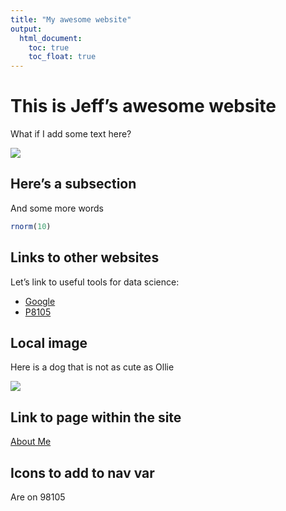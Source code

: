 ```yaml
---
title: "My awesome website"
output: 
  html_document:
    toc: true
    toc_float: true
---
```


# This is Jeff's awesome website

What if I add some text here?

![](https://media.giphy.com/media/drXGoW1iudhKw/giphy.gif)

## Here's a subsection

And some more words

```r
rnorm(10)
```


## Links to other websites

Let's link to useful tools for data science:

* [Google](https://www.google.com/)
* [P8105](https://p8105.com/)


## Local image

Here is a dog that is not as cute as Ollie

![](images/dog.jpeg)

## Link to page within the site

[About Me](about.html)


## Icons to add to nav var 
Are on 98105


